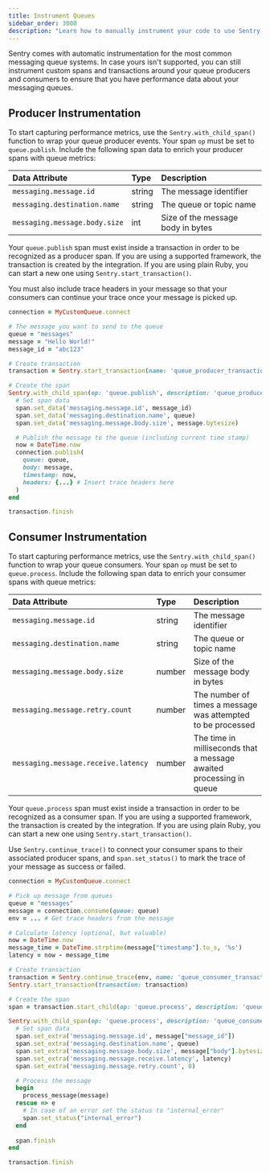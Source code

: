 ```yaml
---
title: Instrument Queues
sidebar_order: 3000
description: "Learn how to manually instrument your code to use Sentry's Queues module. "
---
```

Sentry comes with automatic instrumentation for the most common messaging queue systems. In case yours isn't supported, you can still instrument custom spans and transactions around your queue producers and consumers to ensure that you have performance data about your messaging queues.

## Producer Instrumentation

To start capturing performance metrics, use the `Sentry.with_child_span()` function to wrap your queue producer events. Your span `op` must be set to `queue.publish`. Include the following span data to enrich your producer spans with queue metrics:

| Data Attribute | Type | Description |
|:--|:--|:--|
| `messaging.message.id ` | string | The message identifier |
| `messaging.destination.name` | string | The queue or topic name |
| `messaging.message.body.size` | int | Size of the message body in bytes |

Your `queue.publish` span must exist inside a transaction in order to be recognized as a producer span. If you are using a supported framework, the transaction is created by the integration. If you are using plain Ruby, you can start a new one using `Sentry.start_transaction()`.

You must also include trace headers in your message so that your consumers can continue your trace once your message is picked up.


```ruby
connection = MyCustomQueue.connect

# The message you want to send to the queue
queue = "messages"
message = "Hello World!"
message_id = "abc123"

# Create transaction
transaction = Sentry.start_transaction(name: 'queue_producer_transaction', op: 'function')

# Create the span
Sentry.with_child_span(op: 'queue.publish', description: 'queue_producer') do |span|
  # Set span data
  span.set_data('messaging.message.id', message_id)
  span.set_data('messaging.destination.name', queue)
  span.set_data('messaging.message.body.size', message.bytesize)

  # Publish the message to the queue (including current time stamp)
  now = DateTime.now
  connection.publish(
    queue: queue,
    body: message,
    timestamp: now,
    headers: {...} # Insert trace headers here
  )
end

transaction.finish
```


## Consumer Instrumentation

To start capturing performance metrics, use the `Sentry.with_child_span()` function to wrap your queue consumers. Your span `op` must be set to `queue.process`. Include the following span data to enrich your consumer spans with queue metrics:

| Data Attribute | Type | Description |
|:--|:--|:--|
| `messaging.message.id ` | string | The message identifier |
| `messaging.destination.name` | string | The queue or topic name |
| `messaging.message.body.size` | number | Size of the message body in bytes |
| `messaging.message.retry.count ` | number | The number of times a message was attempted to be processed |
| `messaging.message.receive.latency ` | number | The time in milliseconds that a message awaited processing in queue |

Your `queue.process` span must exist inside a transaction in order to be recognized as a consumer span. If you are using a supported framework, the transaction is created by the integration. If you are using plain Ruby, you can start a new one using `Sentry.start_transaction()`.

Use `Sentry.continue_trace()` to connect your consumer spans to their associated producer spans, and `span.set_status()` to mark the trace of your message as success or failed.


```ruby
connection = MyCustomQueue.connect

# Pick up message from queues
queue = "messages"
message = connection.consume(queue: queue)
env = ... # Get trace headers from the message

# Calculate latency (optional, but valuable)
now = DateTime.now
message_time = DateTime.strptime(message["timestamp"].to_s, '%s')
latency = now - message_time

# Create transaction
transaction = Sentry.continue_trace(env, name: 'queue_consumer_transaction', op: 'function')
Sentry.start_transaction(transaction: transaction)

# Create the span
span = transaction.start_child(op: 'queue.process', description: 'queue_consumer')

Sentry.with_child_span(op: 'queue.process', description: 'queue_consumer') do |span|
  # Set span data
  span.set_extra('messaging.message.id', message["message_id"])
  span.set_extra('messaging.destination.name', queue)
  span.set_extra('messaging.message.body.size', message["body"].bytesize)
  span.set_extra('messaging.message.receive.latency', latency)
  span.set_extra('messaging.message.retry.count', 0)

  # Process the message
  begin
    process_message(message)
  rescue => e
    # In case of an error set the status to "internal_error"
    span.set_status("internal_error")
  end
  
  span.finish
end

transaction.finish
```
